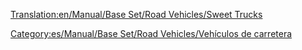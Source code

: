[[Translation:en/Manual/Base Set/Road Vehicles/Sweet Trucks]]

{{es/Manual/Base Set/Road Vehicles/Vehículo de carretera|nombre    = Camión de Dulces MightyMover
  |imagen    = en/Manual/Base Set/Road Vehicles/MightyMover Sweet.png
  |precio    = 9.594 € (4,797 £)
  |velocidad = 48 km/h (30 mph)
  |coste     = 842 € (421 £)
  |diseño    = 1936
  |duración  = 15
  |capacidad = 17 bolsas de [[es/Manual/Base Set/Cargos/Dulces|dulces]] 
}}
{{es/Manual/Base Set/Road Vehicles/Vehículo de carretera|nombre    = Camión de Dulces Powernaught
  |imagen    = en/Manual/Base Set/Road Vehicles/Powernaught Sweet.png
  |precio    = 12.054 € (6.027 £)
  |velocidad = 88 km/h (55 mph)
  |coste     = 1.574 € (787 £)
  |diseño    = 1979
  |duración  = 15
  |capacidad = 19 bolsas de dulces
}}
{{es/Manual/Base Set/Road Vehicles/Vehículo de carretera|nombre    = Camión de Dulces Wizzowow
  |imagen    = en/Manual/Base Set/Road Vehicles/Wizzow Sweet.png
  |precio    = 12.874 € (6.437 £)
  |velocidad = 112 km/h (70 mph)
  |coste     = 2.250 € (1.125 £)
  |diseño    = 2017
  |duración  = 15
  |capacidad = 22 bolsas de dulces
}}


[[Category:es/Manual/Base Set/Road Vehicles/Vehículos de carretera]]